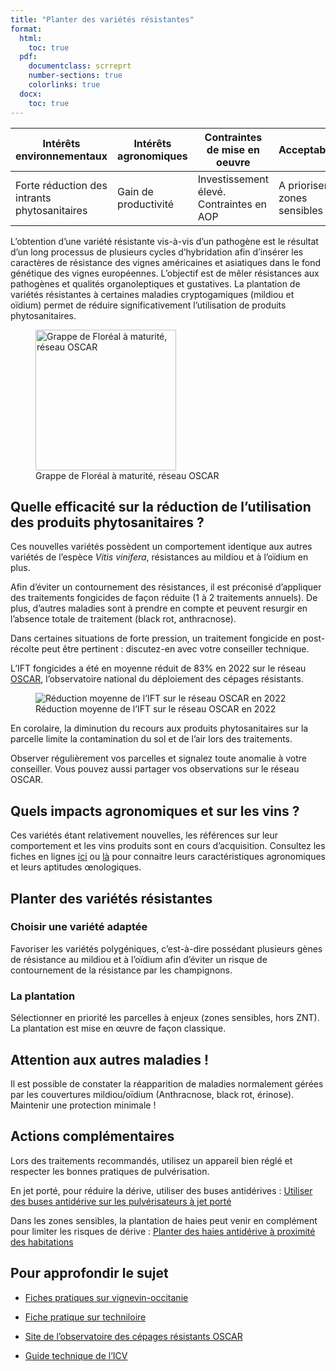 ```yaml
---
title: "Planter des variétés résistantes"
format: 
  html:
    toc: true
  pdf:
    documentclass: scrreprt
    number-sections: true
    colorlinks: true
  docx:
    toc: true
---
```


| Intérêts environnementaux                    | Intérêts agronomiques | Contraintes de mise en oeuvre            | Acceptabilité                  |
|--------------------|-----------------|------------------|-----------------|
| Forte réduction des intrants phytosanitaires | Gain de productivité  | Investissement élevé. Contraintes en AOP | A prioriser en zones sensibles |

::: {layout="[ 70, 30 ]"}
::: {#first-column}
L'obtention d'une variété résistante vis-à-vis d'un pathogène est le résultat d'un long processus de plusieurs cycles d'hybridation afin d'insérer les caractères de résistance des vignes américaines et asiatiques dans le fond génétique des vignes européennes. L'objectif est de mêler résistances aux pathogènes et qualités organoleptiques et gustatives. La plantation de variétés résistantes à certaines maladies cryptogamiques (mildiou et oïdium) permet de réduire significativement l'utilisation de produits phytosanitaires.
:::

::: {#second-column}
![Grappe de Floréal à maturité, réseau OSCAR](images/L4_FlorealGrappe.png){width="225"}
:::
:::

## Quelle efficacité sur la réduction de l'utilisation des produits phytosanitaires ?

Ces nouvelles variétés possèdent un comportement identique aux autres variétés de l'espèce *Vitis vinifera*, résistances au mildiou et à l'oïdium en plus.

Afin d'éviter un contournement des résistances, il est préconisé d'appliquer des traitements fongicides de façon réduite (1 à 2 traitements annuels). De plus, d'autres maladies sont à prendre en compte et peuvent resurgir en l'absence totale de traitement (black rot, anthracnose).

Dans certaines situations de forte pression, un traitement fongicide en post-récolte peut être pertinent : discutez-en avec votre conseiller technique.

L'IFT fongicides a été en moyenne réduit de 83% en 2022 sur le réseau [OSCAR](https://observatoire-cepages-resistants.fr/), l'observatoire national du déploiement des cépages résistants.

![Réduction moyenne de l'IFT sur le réseau OSCAR en 2022](images/L4_reducOscar.png)

En corolaire, la diminution du recours aux produits phytosanitaires sur la parcelle limite la contamination du sol et de l'air lors des traitements.

Observer régulièrement vos parcelles et signalez toute anomalie à votre conseiller. Vous pouvez aussi partager vos observations sur le réseau OSCAR.

## Quels impacts agronomiques et sur les vins ?

Ces variétés étant relativement nouvelles, les références sur leur comportement et les vins produits sont en cours d'acquisition. Consultez les fiches en lignes [ici](https://observatoire-cepages-resistants.fr/les-fiches-cepages-resistants/) ou [là](https://www.vignevin-occitanie.com/fiches-pratiques/les-varietes-resistantes/) pour connaitre leurs caractéristiques agronomiques et leurs aptitudes œnologiques.

## Planter des variétés résistantes

### Choisir une variété adaptée

Favoriser les variétés polygéniques, c'est-à-dire possédant plusieurs gènes de résistance au mildiou et à l'oïdium afin d'éviter un risque de contournement de la résistance par les champignons.

### La plantation

Sélectionner en priorité les parcelles à enjeux (zones sensibles, hors ZNT). La plantation est mise en œuvre de façon classique.

::: callout-warning
## Attention aux autres maladies !

Il est possible de constater la réapparition de maladies normalement gérées par les couvertures mildiou/oïdium (Anthracnose, black rot, érinose). Maintenir une protection minimale !
:::

## Actions complémentaires

Lors des traitements recommandés, utilisez un appareil bien réglé et respecter les bonnes pratiques de pulvérisation.

En jet porté, pour réduire la dérive, utiliser des buses antidérives : [Utiliser des buses antidérive sur les pulvérisateurs à jet porté](L3_buses.qmd)

Dans les zones sensibles, la plantation de haies peut venir en complément pour limiter les risques de dérive : [Planter des haies antidérive à proximité des habitations](L2_haies.qmd)

## Pour approfondir le sujet

-   [Fiches pratiques sur vignevin-occitanie](https://www.vignevin-occitanie.com/fiches-pratiques/les-varietes-resistantes/)

-   [Fiche pratique sur techniloire](https://techniloire.com/fiche-technique/les-varietes-resistantes-au-mildiou-et-loidium)

-   [Site de l'observatoire des cépages résistants OSCAR](https://observatoire-cepages-resistants.fr/)

-   [Guide technique de l'ICV](https://www.icv.fr/mediatheque-viti-vinicole/guide-technique-cepages-resistants)
